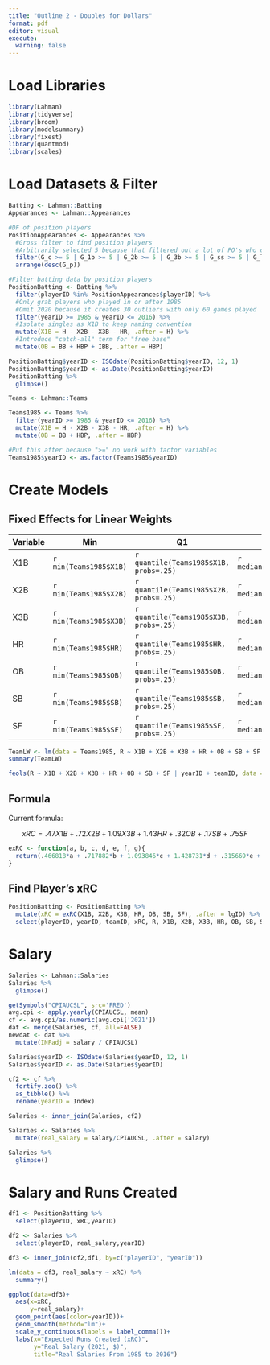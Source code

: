 ```yaml
---
title: "Outline 2 - Doubles for Dollars"
format: pdf
editor: visual
execute: 
  warning: false
---
```


# Load Libraries

```r
library(Lahman)
library(tidyverse)
library(broom)
library(modelsummary)
library(fixest)
library(quantmod)
library(scales)
```

# Load Datasets & Filter

```r
Batting <- Lahman::Batting
Appearances <- Lahman::Appearances

#DF of position players
PositionAppearances <- Appearances %>% 
  #Gross filter to find position players
  #Arbitrarily selected 5 because that filtered out a lot of PO's who came in a couple times
  filter(G_c >= 5 | G_1b >= 5 | G_2b >= 5 | G_3b >= 5 | G_ss >= 5 | G_lf >= 5 | G_cf >= 5 | G_rf >= 5 | G_of >= 5 | G_dh >= 5) %>%
  arrange(desc(G_p))

#Filter batting data by position players
PositionBatting <- Batting %>% 
  filter(playerID %in% PositionAppearances$playerID) %>% 
  #Only grab players who played in or after 1985
  #Omit 2020 because it creates 30 outliers with only 60 games played
  filter(yearID >= 1985 & yearID <= 2016) %>% 
  #Isolate singles as X1B to keep naming convention
  mutate(X1B = H - X2B - X3B - HR, .after = H) %>% 
  #Introduce "catch-all" term for "free base"
  mutate(OB = BB + HBP + IBB, .after = HBP)
```

```r
PositionBatting$yearID <- ISOdate(PositionBatting$yearID, 12, 1)
PositionBatting$yearID <- as.Date(PositionBatting$yearID)
PositionBatting %>% 
  glimpse()
```

```r
Teams <- Lahman::Teams

Teams1985 <- Teams %>% 
  filter(yearID >= 1985 & yearID <= 2016) %>% 
  mutate(X1B = H - X2B - X3B - HR, .after = H) %>% 
  mutate(OB = BB + HBP, .after = HBP)

#Put this after because ">=" no work with factor variables
Teams1985$yearID <- as.factor(Teams1985$yearID)
```

# Create Models

## Fixed Effects for Linear Weights

| Variable | Min                    | Q1                                     | Median                    | Q3                                     | Max                    | Mean                                     | SD                                     |
|----------|------------------------|----------------------------------------|---------------------------|----------------------------------------|------------------------|------------------------------------------|----------------------------------------|
| X1B      | `r min(Teams1985$X1B)` | `r quantile(Teams1985$X1B, probs=.25)` | `r median(Teams1985$X1B)` | `r quantile(Teams1985$X1B, probs=.75)` | `r max(Teams1985$X1B)` | `r round(mean(Teams1985$X1B), digits=2)` | `r round(sd(Teams1985$X1B), digits=2)` |
| X2B      | `r min(Teams1985$X2B)` | `r quantile(Teams1985$X2B, probs=.25)` | `r median(Teams1985$X2B)` | `r quantile(Teams1985$X2B, probs=.75)` | `r max(Teams1985$X2B)` | `r round(mean(Teams1985$X2B), digits=2)` | `r round(sd(Teams1985$X2B), digits=2)` |
| X3B      | `r min(Teams1985$X3B)` | `r quantile(Teams1985$X3B, probs=.25)` | `r median(Teams1985$X3B)` | `r quantile(Teams1985$X3B, probs=.75)` | `r max(Teams1985$X3B)` | `r round(mean(Teams1985$X3B), digits=2)` | `r round(sd(Teams1985$X3B), digits=2)` |
| HR       | `r min(Teams1985$HR)`  | `r quantile(Teams1985$HR, probs=.25)`  | `r median(Teams1985$HR)`  | `r quantile(Teams1985$HR, probs=.75)`  | `r max(Teams1985$HR)`  | `r round(mean(Teams1985$HR), digits=2)`  | `r round(sd(Teams1985$HR), digits=2)`  |
| OB       | `r min(Teams1985$OB)`  | `r quantile(Teams1985$OB, probs=.25)`  | `r median(Teams1985$OB)`  | `r quantile(Teams1985$OB, probs=.75)`  | `r max(Teams1985$OB)`  | `r round(mean(Teams1985$OB), digits=2)`  | `r round(sd(Teams1985$OB), digits=2)`  |
| SB       | `r min(Teams1985$SB)`  | `r quantile(Teams1985$SB, probs=.25)`  | `r median(Teams1985$SB)`  | `r quantile(Teams1985$SB, probs=.75)`  | `r max(Teams1985$SB)`  | `r round(mean(Teams1985$SB), digits=2)`  | `r round(sd(Teams1985$SB), digits=2)`  |
| SF       | `r min(Teams1985$SF)`  | `r quantile(Teams1985$SF, probs=.25)`  | `r median(Teams1985$SF)`  | `r quantile(Teams1985$SF, probs=.75)`  | `r max(Teams1985$SF)`  | `r round(mean(Teams1985$SF), digits=2)`  | `r round(sd(Teams1985$SF), digits=2)`  |

```r
TeamLW <- lm(data = Teams1985, R ~ X1B + X2B + X3B + HR + OB + SB + SF + yearID + teamID)
summary(TeamLW)
```

```r
feols(R ~ X1B + X2B + X3B + HR + OB + SB + SF | yearID + teamID, data = Teams1985)
```

## Formula

Current formula:

$$
xRC=.47X1B+.72X2B+1.09X3B+1.43HR+.32OB+.17SB+.75SF
$$

```r
exRC <- function(a, b, c, d, e, f, g){
  return(.466818*a + .717882*b + 1.093846*c + 1.428731*d + .315669*e + .166770*f + .754662*g)
}
```

## Find Player's xRC

```r
PositionBatting <- PositionBatting %>% 
  mutate(xRC = exRC(X1B, X2B, X3B, HR, OB, SB, SF), .after = lgID) %>% 
  select(playerID, yearID, teamID, xRC, R, X1B, X2B, X3B, HR, OB, SB, SF)
```

# Salary

```r
Salaries <- Lahman::Salaries
Salaries %>% 
  glimpse()
```

```r
getSymbols("CPIAUCSL", src='FRED')
avg.cpi <- apply.yearly(CPIAUCSL, mean)
cf <- avg.cpi/as.numeric(avg.cpi['2021'])
dat <- merge(Salaries, cf, all=FALSE)
newdat <- dat %>% 
  mutate(INFadj = salary / CPIAUCSL)
```

```r
Salaries$yearID <- ISOdate(Salaries$yearID, 12, 1)
Salaries$yearID <- as.Date(Salaries$yearID)

cf2 <- cf %>% 
  fortify.zoo() %>% 
  as_tibble() %>% 
  rename(yearID = Index)

Salaries <- inner_join(Salaries, cf2)

Salaries <- Salaries %>% 
  mutate(real_salary = salary/CPIAUCSL, .after = salary)

Salaries %>% 
  glimpse()
```

# Salary and Runs Created

```r
df1 <- PositionBatting %>% 
  select(playerID, xRC,yearID)

df2 <- Salaries %>% 
  select(playerID, real_salary,yearID)

df3 <- inner_join(df2,df1, by=c("playerID", "yearID"))
```

```r
lm(data = df3, real_salary ~ xRC) %>% 
  summary()
```

```r
ggplot(data=df3)+
  aes(x=xRC,
      y=real_salary)+
  geom_point(aes(color=yearID))+
  geom_smooth(method="lm")+
  scale_y_continuous(labels = label_comma())+
  labs(x="Expected Runs Created (xRC)",
       y="Real Salary (2021, $)",
       title="Real Salaries From 1985 to 2016")
```
